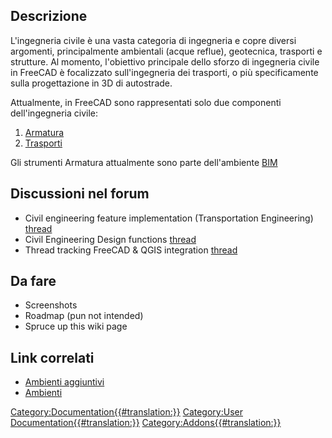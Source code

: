 <languages/>
<span id="Description"></span>
==Descrizione==

L'ingegneria civile è una vasta categoria di ingegneria e copre diversi argomenti, principalmente ambientali (acque reflue), geotecnica, trasporti e strutture. Al momento, l'obiettivo principale dello sforzo di ingegneria civile in FreeCAD è focalizzato sull'ingegneria dei trasporti, o più specificamente sulla progettazione in 3D di autostrade.

Attualmente, in FreeCAD sono rappresentati solo due componenti dell'ingegneria civile: 
 
# [[Arch_Rebar/it|Armatura]]
# [[Transportation Workbench/it|Trasporti]]

Gli strumenti Armatura attualmente sono parte dell'ambiente [[BIM_Workbench/it|BIM]]

<span id="Related_Forum_Threads"></span>
== Discussioni nel forum == 

<div class="mw-translate-fuzzy">
* Civil engineering feature implementation (Transportation Engineering) [https://forum.freecadweb.org/viewtopic.php?f=8&t=22277 thread]
* Civil Engineering Design functions [https://forum.freecadweb.org/viewtopic.php?f=8&t=6973 thread]
* Thread tracking FreeCAD & QGIS integration [https://forum.freecadweb.org/viewtopic.php?f=8&t=22390 thread]
</div>

== Da fare ==
* Screenshots
* Roadmap (pun not intended)
* Spruce up this wiki page

<span id="Related_Links"></span>
== Link correlati ==

* [[External workbenches/it|Ambienti aggiuntivi]]
* [[Workbenches/it|Ambienti]]

[[Category:Documentation{{#translation:}}]]

[[Category:User Documentation{{#translation:}}]]

[[Category:Addons{{#translation:}}]]




{{clear}}
